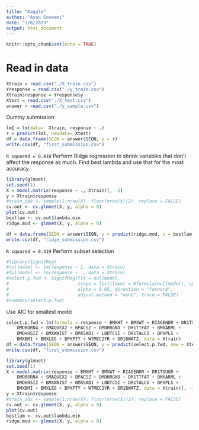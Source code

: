 ```yaml
---
title: "Kaggle"
author: "Ayan Goswami"
date: "3/8/2023"
output: html_document
---
```


```r
knitr::opts_chunk$set(echo = TRUE)
```

# Read in data

```r
Xtrain = read.csv("./X_train.csv")
Yresponse = read.csv("./y_train.csv")
Xtrain$response = Yresponse$y
Xtest = read.csv("./X_test.csv")
answer = read.csv("./y_sample.csv")
```

Dummy submission
```r
lm1 = lm(data=  Xtrain, response ~ .)
r = predict(lm1, newdata= Xtest)
df = data.frame(SEQN = answer$SEQN, y = r)
write.csv(df, "first_submission.csv")
```
`R squared = 0.418`
Perform Ridge regression to shrink variables that don't affect the response as much. Find best lambda and use that for the most accuracy.
```r
library(glmnet)
set.seed(1)
X = model.matrix(response ~ ., Xtrain)[, -1]
y = Xtrain$response
#train_idx <- sample(1:nrow(X), floor(nrow(X)/2), replace = FALSE)
cv.out <- cv.glmnet(X, y, alpha = 0)
plot(cv.out)
bestlam <- cv.out$lambda.min
ridge.mod <- glmnet(X, y, alpha = 0)
```
```r
df = data.frame(SEQN = answer$SEQN, y = predict(ridge.mod, s = bestlam, newx = as.matrix(Xtest)))
write.csv(df, "ridge_submission.csv")
```
`R squared = 0.419`
Perform subset selection
```r
#library(SignifReg)
#nullmodel <- lm(response ~ 1, data = Xtrain)
#fullmodel <- lm(response ~ ., data = Xtrain)
#select.p.fwd <- SignifReg(fit = nullmodel, 
#                          scope = list(lower = #formula(nullmodel), upper = formula(fullmodel)), 
#                          alpha = 0.05, direction = "forward",
#                          adjust.method = "none", trace = FALSE)
#summary(select.p.fwd)
```
Use AIC for smallest model

```r
select.p.fwd = lm(formula = response ~ BMXHT + BMXWT + RIAGENDR + DR1TSUGR + 
    DMDBORN4 + SMAQUEX2 + BPACSZ + DMDHRGND + DR1TTFAT + BMXARML + 
    DMDHHSIZ + BMXWAIST + BMXSAD1 + LBDTCSI + DR1TALCO + BPXPLS + 
    BMXBMI + BMXLEG + BPXPTY + WTMEC2YR + DR1BWATZ, data = Xtrain)
df = data.frame(SEQN = answer$SEQN, y = predict(select.p.fwd, new = Xtest))
write.csv(df, "first_submission.csv")
```
```r
library(glmnet)
set.seed(1)
X = model.matrix(response ~ BMXHT + BMXWT + RIAGENDR + DR1TSUGR + 
    DMDBORN4 + SMAQUEX2 + BPACSZ + DMDHRGND + DR1TTFAT + BMXARML + 
    DMDHHSIZ + BMXWAIST + BMXSAD1 + LBDTCSI + DR1TALCO + BPXPLS + 
    BMXBMI + BMXLEG + BPXPTY + WTMEC2YR + DR1BWATZ, data = Xtrain)[, -1]
y = Xtrain$response
#train_idx <- sample(1:nrow(X), floor(nrow(X)/2), replace = FALSE)
cv.out <- cv.glmnet(X, y, alpha = 0)
plot(cv.out)
bestlam <- cv.out$lambda.min
ridge.mod <- glmnet(X, y, alpha = 0)
```

```r
```


